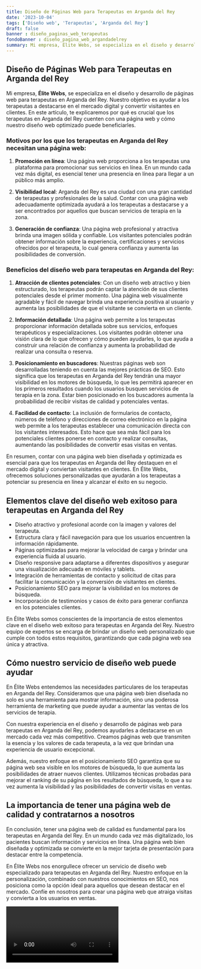 ```yaml
---
title: Diseño de Páginas Web para Terapeutas en Arganda del Rey
date: '2023-10-04'
tags: ['Diseño web', 'Terapeutas', 'Arganda del Rey']
draft: false
banner : diseño_paginas_web_terapeutas
fondoBanner : diseño_pagina_web_argandadelrey
summary: Mi empresa, Élite Webs, se especializa en el diseño y desarrollo de páginas web para terapeutas en Arganda del Rey. Nuestro objetivo es ayudar a los terapeutas a destacarse en el mercado digital y convertir visitantes en clientes. En este artículo, te explicaremos por qué es crucial que los terapeutas en Arganda del Rey cuenten con una página web y cómo nuestro diseño web optimizado puede beneficiarles.
---
```


## Diseño de Páginas Web para Terapeutas en Arganda del Rey

Mi empresa, **Élite Webs**, se especializa en el diseño y desarrollo de páginas web para terapeutas en Arganda del Rey. Nuestro objetivo es ayudar a los terapeutas a destacarse en el mercado digital y convertir visitantes en clientes. En este artículo, te explicaremos por qué es crucial que los terapeutas en Arganda del Rey cuenten con una página web y cómo nuestro diseño web optimizado puede beneficiarles.

### Motivos por los que los terapeutas en Arganda del Rey necesitan una página web:

1. **Promoción en línea**: Una página web proporciona a los terapeutas una plataforma para promocionar sus servicios en línea. En un mundo cada vez más digital, es esencial tener una presencia en línea para llegar a un público más amplio.

2. **Visibilidad local**: Arganda del Rey es una ciudad con una gran cantidad de terapeutas y profesionales de la salud. Contar con una página web adecuadamente optimizada ayudará a los terapeutas a destacarse y a ser encontrados por aquellos que buscan servicios de terapia en la zona.

3. **Generación de confianza**: Una página web profesional y atractiva brinda una imagen sólida y confiable. Los visitantes potenciales podrán obtener información sobre la experiencia, certificaciones y servicios ofrecidos por el terapeuta, lo cual genera confianza y aumenta las posibilidades de conversión.

### Beneficios del diseño web para terapeutas en Arganda del Rey:

1. **Atracción de clientes potenciales**: Con un diseño web atractivo y bien estructurado, los terapeutas podrán captar la atención de sus clientes potenciales desde el primer momento. Una página web visualmente agradable y fácil de navegar brinda una experiencia positiva al usuario y aumenta las posibilidades de que el visitante se convierta en un cliente.

2. **Información detallada**: Una página web permite a los terapeutas proporcionar información detallada sobre sus servicios, enfoques terapéuticos y especializaciones. Los visitantes podrán obtener una visión clara de lo que ofrecen y cómo pueden ayudarles, lo que ayuda a construir una relación de confianza y aumenta la probabilidad de realizar una consulta o reserva.

3. **Posicionamiento en buscadores**: Nuestras páginas web son desarrolladas teniendo en cuenta las mejores prácticas de SEO. Esto significa que los terapeutas en Arganda del Rey tendrán una mayor visibilidad en los motores de búsqueda, lo que les permitirá aparecer en los primeros resultados cuando los usuarios busquen servicios de terapia en la zona. Estar bien posicionado en los buscadores aumenta la probabilidad de recibir visitas de calidad y potenciales ventas.

4. **Facilidad de contacto**: La inclusión de formularios de contacto, números de teléfono y direcciones de correo electrónico en la página web permite a los terapeutas establecer una comunicación directa con los visitantes interesados. Esto hace que sea más fácil para los potenciales clientes ponerse en contacto y realizar consultas, aumentando las posibilidades de convertir esas visitas en ventas.

En resumen, contar con una página web bien diseñada y optimizada es esencial para que los terapeutas en Arganda del Rey destaquen en el mercado digital y conviertan visitantes en clientes. En Élite Webs, ofrecemos soluciones personalizadas que ayudarán a los terapeutas a potenciar su presencia en línea y alcanzar el éxito en su negocio.

<GifSeo />

<Cta />

## Elementos clave del diseño web exitoso para terapeutas en Arganda del Rey

- Diseño atractivo y profesional acorde con la imagen y valores del terapeuta.
- Estructura clara y fácil navegación para que los usuarios encuentren la información rápidamente.
- Páginas optimizadas para mejorar la velocidad de carga y brindar una experiencia fluida al usuario.
- Diseño responsive para adaptarse a diferentes dispositivos y asegurar una visualización adecuada en móviles y tablets.
- Integración de herramientas de contacto y solicitud de citas para facilitar la comunicación y la conversión de visitantes en clientes.
- Posicionamiento SEO para mejorar la visibilidad en los motores de búsqueda.
- Incorporación de testimonios y casos de éxito para generar confianza en los potenciales clientes.

En Élite Webs somos conscientes de la importancia de estos elementos clave en el diseño web exitoso para terapeutas en Arganda del Rey. Nuestro equipo de expertos se encarga de brindar un diseño web personalizado que cumple con todos estos requisitos, garantizando que cada página web sea única y atractiva.

## Cómo nuestro servicio de diseño web puede ayudar

En Élite Webs entendemos las necesidades particulares de los terapeutas en Arganda del Rey. Consideramos que una página web bien diseñada no solo es una herramienta para mostrar información, sino una poderosa herramienta de marketing que puede ayudar a aumentar las ventas de los servicios de terapia.

Con nuestra experiencia en el diseño y desarrollo de páginas web para terapeutas en Arganda del Rey, podemos ayudarles a destacarse en un mercado cada vez más competitivo. Creamos páginas web que transmiten la esencia y los valores de cada terapeuta, a la vez que brindan una experiencia de usuario excepcional.

Además, nuestro enfoque en el posicionamiento SEO garantiza que su página web sea visible en los motores de búsqueda, lo que aumenta las posibilidades de atraer nuevos clientes. Utilizamos técnicas probadas para mejorar el ranking de su página en los resultados de búsqueda, lo que a su vez aumenta la visibilidad y las posibilidades de convertir visitas en ventas.

## La importancia de tener una página web de calidad y contratarnos a nosotros

En conclusión, tener una página web de calidad es fundamental para los terapeutas en Arganda del Rey. En un mundo cada vez más digitalizado, los pacientes buscan información y servicios en línea. Una página web bien diseñada y optimizada se convierte en la mejor tarjeta de presentación para destacar entre la competencia.

En Élite Webs nos enorgullece ofrecer un servicio de diseño web especializado para terapeutas en Arganda del Rey. Nuestro enfoque en la personalización, combinado con nuestros conocimientos en SEO, nos posiciona como la opción ideal para aquellos que desean destacar en el mercado. Confíe en nosotros para crear una página web que atraiga visitas y convierta a los usuarios en ventas.

<Video />

<CtaBot job='Terapeutas' city='Arganda del Rey'/>

<Gmaps query='Arganda del Rey+españa+maps' />